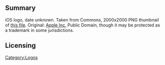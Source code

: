 == Summary ==
iOS logo, date unknown. Taken from Commons, 2000x2000 PNG thumbnail of [https://commons.wikimedia.org/w/index.php?curid=66231156 this file]. Original: [https://www.apple.com Apple Inc.] Public Domain, though it may be protected as a trademark in some jurisdictions.

[[Category:Logos]]
== Licensing ==
{{PD}}